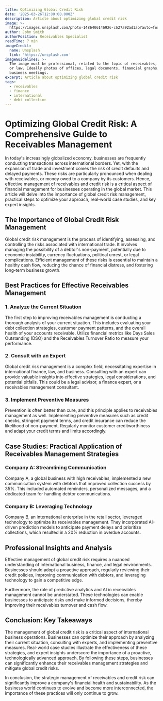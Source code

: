 ```yaml
---
title: Optimizing Global Credit Risk
date: '2025-03-26T12:00:00.000Z'
description: Article about optimizing global credit risk
image: >-
  https://images.unsplash.com/photo-1486406146926-c627a92ad1ab?auto=format&fit=crop&w=1600&h=900&q=80
author: John Smith
authorPosition: Receivables Specialist
readTime: 7 min
imageCredit:
  name: Unsplash
  link: 'https://unsplash.com'
imageGuidelines: >-
  The image must be professional, related to the topic of receivables, finance,
  or law. Ideally photos of offices, legal documents, financial graphs, or
  business meetings.
excerpt: Article about optimizing global credit risk
tags:
  - receivables
  - finance
  - international
  - debt collection
---
```

# Optimizing Global Credit Risk: A Comprehensive Guide to Receivables Management

In today's increasingly globalized economy, businesses are frequently conducting transactions across international borders. Yet, with the expansion of trade and investment comes the risk of credit defaults and delayed payments. These risks are particularly pronounced when dealing with receivables, or money owed to a company by its customers. Hence, effective management of receivables and credit risk is a critical aspect of financial management for businesses operating in the global market. This article will delve into the importance of global credit risk management, practical steps to optimize your approach, real-world case studies, and key expert insights.

## The Importance of Global Credit Risk Management

Global credit risk management is the process of identifying, assessing, and controlling the risks associated with international trade. It involves managing the possibility of a debtor's non-payment, potentially due to economic instability, currency fluctuations, political unrest, or legal complications. Efficient management of these risks is essential to maintain a healthy cash flow, reducing the chance of financial distress, and fostering long-term business growth. 

## Best Practices for Effective Receivables Management

### 1. Analyze the Current Situation

The first step to improving receivables management is conducting a thorough analysis of your current situation. This includes evaluating your debt collection strategies, customer payment patterns, and the overall health of your accounts receivable. Utilize financial metrics like Days Sales Outstanding (DSO) and the Receivables Turnover Ratio to measure your performance. 

### 2. Consult with an Expert

Global credit risk management is a complex field, necessitating expertise in international finance, law, and business. Consulting with an expert can provide valuable insights into effective strategies, legal considerations, and potential pitfalls. This could be a legal advisor, a finance expert, or a receivables management consultant.

### 3. Implement Preventive Measures

Prevention is often better than cure, and this principle applies to receivables management as well. Implementing preventive measures such as credit checks, stringent payment terms, and credit insurance can reduce the likelihood of non-payment. Regularly monitor customer creditworthiness and adapt your credit terms and limits accordingly.

## Case Studies: Practical Application of Receivables Management Strategies

### Company A: Streamlining Communication

Company A, a global business with high receivables, implemented a new communication system with debtors that improved collection success by 35%. This included automated reminders, personalized messages, and a dedicated team for handling debtor communications. 

### Company B: Leveraging Technology

Company B, an international enterprise in the retail sector, leveraged technology to optimize its receivables management. They incorporated AI-driven prediction models to anticipate payment delays and prioritize collections, which resulted in a 20% reduction in overdue accounts.

## Professional Insights and Analysis

Effective management of global credit risk requires a nuanced understanding of international business, finance, and legal environments. Businesses should adopt a proactive approach, regularly reviewing their credit policies, improving communication with debtors, and leveraging technology to gain a competitive edge.

Furthermore, the role of predictive analytics and AI in receivables management cannot be understated. These technologies can enable businesses to anticipate risks and make informed decisions, thereby improving their receivables turnover and cash flow.

## Conclusion: Key Takeaways 

The management of global credit risk is a critical aspect of international business operations. Businesses can optimize their approach by analyzing their current situation, consulting with experts, and implementing preventive measures. Real-world case studies illustrate the effectiveness of these strategies, and expert insights underscore the importance of a proactive, technologically advanced approach. By following these steps, businesses can significantly enhance their receivables management strategies and mitigate global credit risks.

In conclusion, the strategic management of receivables and credit risk can significantly improve a company's financial health and sustainability. As the business world continues to evolve and become more interconnected, the importance of these practices will only continue to grow.
